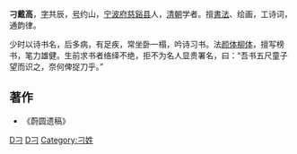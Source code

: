 {{non-free|time=2013-06-06T16:02:33+00:00}}
{{unreferenced|time=2013-06-06T16:02:33+00:00}}

{{Infobox_officeholder
| name = 刁戴高
| image name = 
| width = 
| sex = 男
| native place = [[浙江省|浙江省]][[宁波府|宁波府]][[慈谿县|慈谿县]]
| now = 書法家
| period = 
| party = 
| date of birth = 未知
| place of birth = {{QING}}[[浙江省|浙江省]][[宁波府|宁波府]][[慈谿县|慈谿县]]
| nationality={{QING}}
| date of death = 未知
| place of death = {{QING}}
| spouse = 
| educate = 
*
| past = 
* 
}}
'''刁戴高'''，[[表字|字]]共辰，[[号|号]]约山，[[宁波府|宁波府]][[慈谿县|慈谿县]]人，[[清朝|清朝]]学者。擅[[書法|書法]]、绘画，工诗词，通韵律。

少时以诗书名，后多病，有足疾，常坐卧一榻，吟诗习书。法[[颜体|颜体]][[柳体|柳体]]，擅写榜书，笔力雄健。生前求书者络绎不绝，拒不为名人显贵署名，曰：“吾书五尺童子望而识之，奈何俾捉刀乎。”

==著作==
*《蔚圆遗稿》 

[[Category:清朝书法家|D刁]]
[[Category:慈谿縣人|D刁]]
[[Category:刁姓|Category:刁姓]]